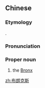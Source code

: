 ==Chinese==
{{zh-forms|gloss=-}}

===Etymology===
{{translit|zh|en|Bronx}}.

===Pronunciation===
{{zh-pron
|m=Bùlǎngkèsī
|cat=propn
}}

===Proper noun===
{{zh-proper noun}}

# the [[Bronx]]

[[zh:布朗克斯]]